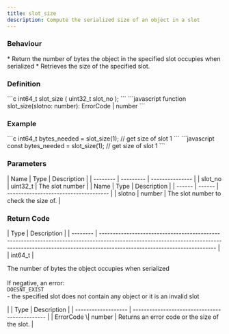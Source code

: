 ```yaml
---
title: slot_size
description: Compute the serialized size of an object in a slot
---
```


### Behaviour

<Tabs>
<TabItem label="C">
* Return the number of bytes the object in the specified slot occupies when serialized
</TabItem>

<TabItem label="JavaScript">
* Retrieves the size of the specified slot.
</TabItem>
</Tabs>

### Definition

<Tabs>
<TabItem label="C">
```c
int64_t slot_size (
    uint32_t slot_no
);
```
</TabItem>

<TabItem label="JavaScript">
```javascript
function slot_size(slotno: number): ErrorCode | number
```
</TabItem>
</Tabs>



### Example

<Tabs>
<TabItem label="C">
```c
int64_t bytes_needed = slot_size(1); // get size of slot 1
```
</TabItem>

<TabItem label="JavaScript">
```javascript
const bytes_needed = slot_size(1); // get size of slot 1
```
</TabItem>
</Tabs>



### Parameters

<Tabs>
<TabItem label="C">
| Name     | Type      | Description     |
| -------- | --------- | --------------- |
| slot_no | uint32_t | The slot number |
</TabItem>

<TabItem label="JavaScript">
| Name   | Type   | Description                           |
| ------ | ------ | ------------------------------------- |
| slotno | number | The slot number to check the size of. |
</TabItem>
</Tabs>



### Return Code

<Tabs>
<TabItem label="C">
| Type     | Description                                                                                                                                                                                            |
| -------- | ------------------------------------------------------------------------------------------------------------------------------------------------------------------------------------------------------ |
| int64_t | <p>The number of bytes the object occupies when serialized<br /><br />If negative, an error:<br /><code>DOESNT_EXIST</code><br />- the specified slot does not contain any object or it is an invalid slot</p> |
</TabItem>

<TabItem label="JavaScript">
| Type                | Description                                    |
| ------------------- | ---------------------------------------------- |
| ErrorCode \| number | Returns an error code or the size of the slot. |
</TabItem>
</Tabs>

